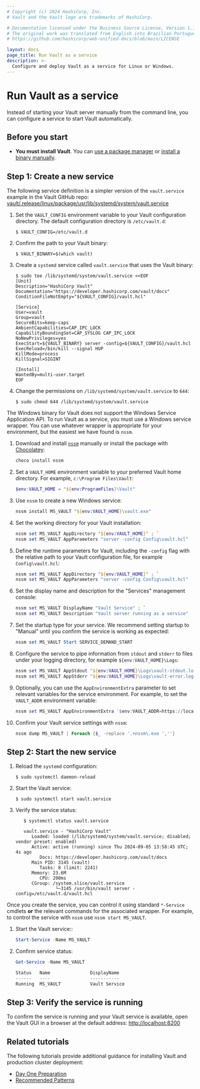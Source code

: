 ```yaml
---
# Copyright (c) 2024 HashiCorp, Inc.
# Vault and the Vault logo are trademarks of HashiCorp.

# Documentation licensed under the Business Source License, Version 1.1.
# The original work was translated from English into Brazilian Portuguese.
# https://github.com/hashicorp/web-unified-docs/blob/main/LICENSE

layout: docs
page_title: Run Vault as a service
description: >-
  Configure and deploy Vault as a service for Linux or Windows.
---
```


# Run Vault as a service

Instead of starting your Vault server manually from the command line, you can
configure a service to start Vault automatically.

## Before you start

- **You must install Vault**. You can [use a package manager](/vault/install)
  or [install a binary manually](/vault/docs/install/install-binary).


## Step 1: Create a new service

<Tabs>

<Tab heading="Linux shell" group="nix">

<Highlight title="Example tested on Ubuntu 22.04">

   The following service definition is a simpler version of the `vault.service`
   example in the Vault GitHub repo: [vault/.release/linux/package/usr/lib/systemd/system/vault.service](https://github.com/hashicorp/vault/blob/main/.release/linux/package/usr/lib/systemd/system/vault.service)

</Highlight>

1. Set the `VAULT_CONFIG` environment variable to your Vault configuration
   directory. The default configuration directory is `/etc/vault.d`:

   ```shell-session
   $ VAULT_CONFIG=/etc/vault.d
   ```

1. Confirm the path to your Vault binary:
   ```
   $ VAULT_BINARY=$(which vault)
   ```

1. Create a `systemd` service called `vault.service` that uses the Vault
   binary:

   ```shell-session
   $ sudo tee /lib/systemd/system/vault.service <<EOF
   [Unit]
   Description="HashiCorp Vault"
   Documentation="https://developer.hashicorp.com/vault/docs"
   ConditionFileNotEmpty="${VAULT_CONFIG}/vault.hcl"

   [Service]
   User=vault
   Group=vault
   SecureBits=keep-caps
   AmbientCapabilities=CAP_IPC_LOCK
   CapabilityBoundingSet=CAP_SYSLOG CAP_IPC_LOCK
   NoNewPrivileges=yes
   ExecStart=${VAULT_BINARY} server -config=${VAULT_CONFIG}/vault.hcl
   ExecReload=/bin/kill --signal HUP
   KillMode=process
   KillSignal=SIGINT

   [Install]
   WantedBy=multi-user.target
   EOF
   ```

1. Change the permissions on `/lib/systemd/system/vault.service` to `644`:

   ```shell-session
   $ sudo chmod 644 /lib/systemd/system/vault.service
   ```

</Tab>

<Tab heading="Powershell" group="ps">

The Windows binary for Vault does not support the Windows Service Application
API. To run Vault as a service, you must use a Windows service wrapper. You can
use whatever wrapper is appropriate for your environment, but the easiest we
have found is `nssm`.

1. Download and install [`nssm`](https://nssm.cc/) manually or install the
   package with [Chocolatey](https://chocolatey.org/):

   ```powershell
   choco install nssm
   ```

1. Set a `VAULT_HOME` environment variable to your preferred Vault home
   directory. For example, `c:\Program Files\Vault`:

   ```powershell
   $env:VAULT_HOME = "${env:ProgramFiles}\Vault"
   ```

1. Use `nssm` to create a new Windows service:
   ```powershell
   nssm install MS_VAULT "${env:VAULT_HOME}\vault.exe"
   ```

1. Set the working directory for your Vault installation:
   ```powershell
   nssm set MS_VAULT AppDirectory "${env:VAULT_HOME}" ; `
   nssm set MS_VAULT AppParameters "server -config Config\vault.hcl"
   ```

1. Define the runtime parameters for Vault, including the
   `-config` flag with the relative path to your Vault configuration file, for
   example `Config\vault.hcl`:
   ```powershell
   nssm set MS_VAULT AppDirectory "${env:VAULT_HOME}" ; `
   nssm set MS_VAULT AppParameters "server -config Config\vault.hcl"
   ```

1. Set the display name and description for the "Services"
   management console:
   ```powershell
   nssm set MS_VAULT DisplayName "Vault Service" ; `
   nssm set MS_VAULT Description "Vault server running as a service"
   ```

1. Set the startup type for your service. We recommend setting startup to
   "Manual" until you confirm the service is working as expected:
   ```powershell
   nssm set MS_VAULT Start SERVICE_DEMAND_START
   ```

1. Configure the service to pipe information from `stdout` and `stderr` to files
   under your logging directory, for example `${env:VAULT_HOME}\Logs`:
   ```powershell
   nssm set MS_VAULT AppStdout "${env:VAULT_HOME}\Logs\vault-stdout.log" ; `
   nssm set MS_VAULT AppStderr "${env:VAULT_HOME}\Logs\vault-error.log"
   ```

1. Optionally, you can use the `AppEnvironmentExtra` parameter to set relevant
   variables for the service environment. For example, to set the `VAULT_ADDR`
   environment variable:

   ```powershell
   nssm set MS_VAULT AppEnvironmentExtra `$env:VAULT_ADDR=https://localhost:8200
   ```

1. Confirm your Vault service settings with `nssm`:

   ```powershell
   nssm dump MS_VAULT | Foreach {$_ -replace '.+nssm\.exe ',''}
   ```

</Tab>

</Tabs>

## Step 2: Start the new service

<Tabs>

<Tab heading="Linux shell" group="nix">

1. Reload the `systemd` configuration:

   ```shell-session
   $ sudo systemctl daemon-reload
   ```

1. Start the Vault service:

   ```shell-session
   $ sudo systemctl start vault.service
   ```

1. Verify the service status:

   ```shell-session
      $ systemctl status vault.service

      vault.service - "HashiCorp Vault"
         Loaded: loaded (/lib/systemd/system/vault.service; disabled; vendor preset: enabled)
         Active: active (running) since Thu 2024-09-05 13:58:45 UTC; 4s ago
            Docs: https://developer.hashicorp.com/vault/docs
         Main PID: 3145 (vault)
            Tasks: 8 (limit: 2241)
         Memory: 23.6M
            CPU: 200ms
         CGroup: /system.slice/vault.service
                  └─3145 /usr/bin/vault server -config=/etc/vault.d/vault.hcl
   ```

</Tab>

<Tab heading="Powershell" group="ps">

<Highlight title="Use Powershell commands or wrapper commands to manage your service">

   Once you create the service, you can control it using standard `*-Service`
   cmdlets **or** the relevant commands for the associated wrapper. For example,
   to control the service with `nssm` use `nssm start MS_VAULT`.

</Highlight>

1. Start the Vault service::
   ```powershell
   Start-Service -Name MS_VAULT
   ```

1. Confirm service status:

   ```powershell
   Get-Service -Name MS_VAULT

   Status   Name               DisplayName
   ------   ----               -----------
   Running  MS_VAULT           Vault Service
   ```

</Tab>

</Tabs>

## Step 3: Verify the service is running

To confirm the service is running and your Vault service is available, open the
Vault GUI in a browser at the default address:
[http://localhost:8200](http://localhost:8200)

## Related tutorials

The following tutorials provide additional guidance for installing Vault and
production cluster deployment:

- [Day One Preparation](/vault/tutorials/day-one-raft)
- [Recommended Patterns](/vault/tutorials/recommended-patterns)
